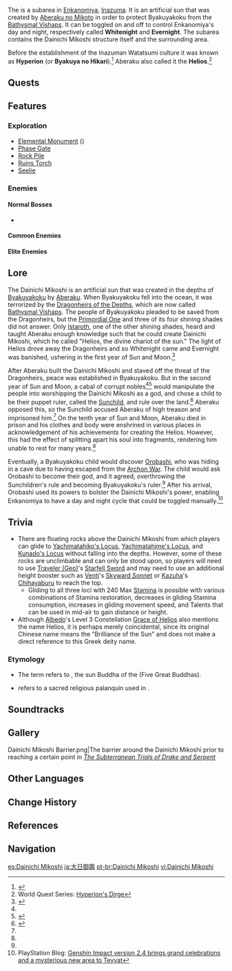 {{CustomTabs
|tab1 = Overview
|tab2 = Mechanism
}}
{{Location Infobox
|image        = Dainichi Mikoshi.png
|type         = Subarea
|region       = Inazuma
|map          = Enkanomiya
|area         = Enkanomiya
}}
The {{Lang|'''Dainichi Mikoshi'''|ja=大日御輿|ja_tl=Great Sun Mikoshi}} is a subarea in [[Enkanomiya]], [[Inazuma]]. It is an artificial sun that was created by [[Aberaku no Mikoto]] in order to protect Byakuyakoku from the [[Bathysmal Vishaps]]. It can be toggled on and off to control Enkanomiya's day and night, respectively called '''Whitenight''' and '''Evernight'''. The subarea contains the Dainichi Mikoshi structure itself and the surrounding area.

Before the establishment of the Inazuman Watatsumi culture it was known as '''Hyperion''' (or '''Byakuya no Hikari''').<ref>{{Ref/Quest|The Subterranean Trials of Drake and Serpent}}</ref> Aberaku also called it the '''Helios'''.<ref>World Quest Series: [[Hyperion's Dirge]]</ref>

==Quests==
{{Quests by Category List|heo=1}}

==Features==
===Exploration===
*[[Elemental Monument]] ({{Hydro}})
*[[Phase Gate]]
*[[Rock Pile]]
*[[Ruins Torch]]
*[[Seelie]]

===Enemies===
====Normal Bosses====
*{{Enemy|Coral Defenders}}

====Common Enemies====
{{Column|2|
*{{Enemy|Hilichurl}}
*{{Enemy|Hilichurl Fighter}}
*{{Enemy|Hilichurl Berserker}}
*{{Enemy|Hilichurl Shooter}}
*{{Enemy|Wooden Shield Hilichurl Guard}}
*{{Enemy|Cryo Hilichurl Shooter}}
*{{Enemy|Pyro Hilichurl Shooter}}
*{{Enemy|Electro Samachurl}}
*{{Enemy|Hydro Samachurl}}
}}

====Elite Enemies====
{{Column|2|
*{{Enemy|Abyss Herald: Wicked Torrents}}
*{{Enemy|Electro Abyss Mage}}
*{{Enemy|Hydro Abyss Mage}}
*{{Enemy|Pyro Abyss Mage}}
*{{Enemy|Crackling Axe Mitachurl}}
*{{Enemy|Blazing Axe Mitachurl}}
*{{Enemy|Thundercraven Rifthound Whelp}}
*{{Enemy|Ruin Cruiser}}
*{{Enemy|Ruin Guard}}
}}

==Lore==
{{See also|Enkanomiya#Lore}}
The Dainichi Mikoshi is an artificial sun that was created in the depths of [[Byakuyakoku]] by [[Aberaku]]. When Byakuyakoku fell into the ocean, it was terrorized by the [[Dragonheirs of the Depths]], which are now called [[Bathysmal Vishaps]]. The people of Byakuyakoku pleaded to be saved from the Dragonheirs, but the [[Primordial One]] and three of its four shining shades did not answer. Only [[Istaroth]], one of the other shining shades, heard and taught Aberaku enough knowledge such that he could create Dainichi Mikoshi, which he called "Helios, the divine chariot of the sun." The light of Helios drove away the Dragonheirs and so Whitenight came and Evernight was banished, ushering in the first year of Sun and Moon.<ref name="tokoyokoku">{{Ref/Book|The Byakuyakoku Collection|1|The Serpent and Drakes of Tokoyokoku}}</ref>

After Aberaku built the Dainichi Mikoshi and staved off the threat of the Dragonheirs, peace was established in Byakuyakoku. But in the second year of Sun and Moon, a cabal of corrupt nobles<ref name="tokoyokoku" /><ref>{{Ref/Quest|Lotus Eater}}</ref> would manipulate the people into worshipping the Dainichi Mikoshi as a god, and chose a child to be their puppet ruler, called the [[Sunchild]], and rule over the land.<ref name="dirge">{{Ref/Quest|Hyperion's Dirge (Quest)}}</ref> Aberaku opposed this, so the Sunchild accused Aberaku of high treason and imprisoned him.<ref name="dirge" /> On the tenth year of Sun and Moon, Aberaku died in prison and his clothes and body were enshrined in various places in acknowledgement of his achievements for creating the Helios. However, this had the effect of splitting apart his soul into fragments, rendering him unable to rest for many years.<ref name="dirge" />

Eventually, a Byakuyakoku child would discover [[Orobashi]], who was hiding in a cave due to having escaped from the [[Archon War]]. The child would ask Orobashi to become their god, and it agreed, overthrowing the Sunchildren's rule and becoming Byakuyakoku's ruler.<ref name="tokoyokoku" /> After his arrival, Orobashi used its powers to bolster the Dainichi Mikoshi's power, enabling Enkanomiya to have a day and night cycle that could be toggled manually.<ref name="PS2021-12-26">PlayStation Blog: [https://blog.playstation.com/2021/12/26/genshin-impact-version-2-4-brings-grand-celebrations-and-a-mysterious-new-area-to-teyvat/ Genshin Impact version 2.4 brings grand celebrations and a mysterious new area to Teyvat]</ref>

==Trivia==
* There are floating rocks above the Dainichi Mikoshi from which players can glide to [[Yachimatahiko's Locus]], [[Yachimatahime's Locus]], and [[Kunado's Locus]] without falling into the depths. However, some of these rocks are unclimbable and can only be stood upon, so players will need to use [[Traveler (Geo)]]'s [[Starfell Sword]] and may need to use an additional height booster such as [[Venti]]'s [[Skyward Sonnet]] or [[Kazuha]]'s [[Chihayaburu]] to reach the top.
** Gliding to all three loci with 240 Max [[Stamina]] is possible with various combinations of Stamina restoration, decreases in gliding Stamina consumption, increases in gliding movement speed, and Talents that can be used in mid-air to gain distance or height.
* Although [[Albedo]]'s Level 3 Constellation [[Grace of Helios]] also mentions the name Helios, it is perhaps merely coincidental, since its original Chinese name {{lang|zh=太阳之华}} means the "Brilliance of the Sun" and does not make a direct reference to this Greek deity name.

===Etymology===
* The term {{ja|大日}} refers to {{Lang|{{w|Vairocana}}|ja={{Rubi|大|だい|日|にち|如|にょ|来|らい}}|ja_rm=Dainichi Nyorai}}, the sun Buddha of the {{w|Five Tathāgatas}} (Five Great Buddhas).
* {{Lang|{{w|Mikoshi}}|ja=御輿|ja_rm=Mikoshi}} refers to a sacred religious palanquin used in {{w|Shinto}}.

==Soundtracks==
{{Soundtracks by Category Table|Dainichi Mikoshi Soundtracks|header=Dainichi Mikoshi}}

==Gallery==
<gallery>
Dainichi Mikoshi Barrier.png|The barrier around the Dainichi Mikoshi prior to reaching a certain point in ''[[The Subterranean Trials of Drake and Serpent]]''
</gallery>

==Other Languages==
{{Other Languages
|en      = Dainichi Mikoshi
|zhs     = 大日御舆
|zhs_rm  = Dàrì Yùyú
|zht     = 大日禦輿
|zht_rm  = Dàrì Yùyú
|zh_tl   = Great Sun Religious Monument
|ja      = {{Rubi|大|だい|日|にち|御|み|輿|こし}}
|ja_rm   = Dainichi Mikoshi<ref>[[Map]], Label: Dainichi Mikoshi (Japanese)</ref>
|ja_tl   = Great Sun Religious Monument
|zhja_note = See [[#Etymology|Etymology]] for explanation.
|ko      = 다이니치 미코시
|ko_rm   = Dainichi Mikosi
|es      = Dainichi Mikoshi
|fr      = Dainichi Mikoshi
|ru      = Дайнити Микоси
|th      = Dainichi Mikoshi
|vi      = Dainichi Mikoshi
|de      = Dainichi Mikoshi
|id      = Dainichi Mikoshi
|pt      = Dainichi Mikoshi
|tr      = Dainichi Mikoshi
|it      = Dainichi Mikoshi
}}

==Change History==
{{Change History|2.4}}

==References==
{{Reflist}}

==Navigation==
{{Area Navbox|Inazuma}}

[[es:Dainichi Mikoshi]]
[[ja:大日御輿]]
[[pt-br:Dainichi Mikoshi]]
[[vi:Dainichi Mikoshi]]